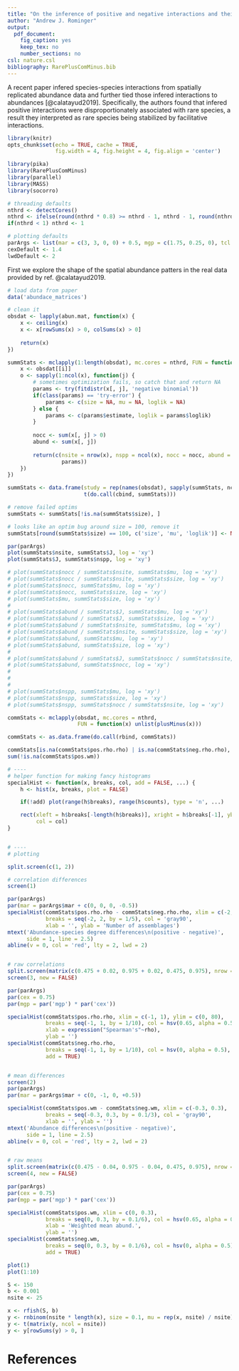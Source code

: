```yaml
---
title: "On the inference of positive and negative interactions and their relation to abundance"
author: "Andrew J. Rominger"
output:
  pdf_document:
    fig_caption: yes
    keep_tex: no
    number_sections: no
csl: nature.csl
bibliography: RarePlusComMinus.bib
---
```


A recent paper infered species-species interactions from spatially replicated abundance data and further tied those infered interactions to abundances [@calatayud2019]. Specifically, the authors found that infered positive interactions were disproportionately associated with rare species, a result they interpreted as rare species being stabilized by facilitative interactions.


```r
library(knitr)
opts_chunk$set(echo = TRUE, cache = TRUE, 
               fig.width = 4, fig.height = 4, fig.align = 'center')

library(pika)
library(RarePlusComMinus)
library(parallel)
library(MASS)
library(socorro)

# threading defaults
nthrd <- detectCores()
nthrd <- ifelse(round(nthrd * 0.8) >= nthrd - 1, nthrd - 1, round(nthrd * 0.8))
if(nthrd < 1) nthrd <- 1

# plotting defaults
parArgs <- list(mar = c(3, 3, 0, 0) + 0.5, mgp = c(1.75, 0.25, 0), tcl = -0.2)
cexDefault <- 1.4
lwdDefault <- 2
```


First we explore the shape of the spatial abundance patters in the real data provided by ref. @calatayud2019.

```r
# load data from paper
data('abundace_matrices')

# clean it
obsdat <- lapply(abun.mat, function(x) {
    x <- ceiling(x)
    x <- x[rowSums(x) > 0, colSums(x) > 0]
    
    return(x)
})
```

```r
summStats <- mclapply(1:length(obsdat), mc.cores = nthrd, FUN = function(i) {
    x <- obsdat[[i]]
    o <- sapply(1:ncol(x), function(j) {
        # sometimes optimization fails, so catch that and return NA
        params <- try(fitdistr(x[, j], 'negative binomial'))
        if(class(params) == 'try-error') {
            params <- c(size = NA, mu = NA, loglik = NA)
        } else {
            params <- c(params$estimate, loglik = params$loglik)
        }
        
        nocc <- sum(x[, j] > 0)
        abund <- sum(x[, j])
        
        return(c(nsite = nrow(x), nspp = ncol(x), nocc = nocc, abund = abund, J = sum(x),
                 params))
    })
})

summStats <- data.frame(study = rep(names(obsdat), sapply(summStats, ncol)),
                        t(do.call(cbind, summStats)))

# remove failed optims
summStats <- summStats[!is.na(summStats$size), ]

# looks like an optim bug around size = 100, remove it
summStats[round(summStats$size) == 100, c('size', 'mu', 'loglik')] <- NA
```

```r
par(parArgs)
plot(summStats$nsite, summStats$J, log = 'xy')
plot(summStats$J, summStats$nspp, log = 'xy')

# plot(summStats$nocc / summStats$nsite, summStats$mu, log = 'xy')
# plot(summStats$nocc / summStats$nsite, summStats$size, log = 'xy')
# plot(summStats$nocc, summStats$mu, log = 'xy')
# plot(summStats$nocc, summStats$size, log = 'xy')
# plot(summStats$mu, summStats$size, log = 'xy')
# 
# plot(summStats$abund / summStats$J, summStats$mu, log = 'xy')
# plot(summStats$abund / summStats$J, summStats$size, log = 'xy')
# plot(summStats$abund / summStats$nsite, summStats$mu, log = 'xy')
# plot(summStats$abund / summStats$nsite, summStats$size, log = 'xy')
# plot(summStats$abund, summStats$mu, log = 'xy')
# plot(summStats$abund, summStats$size, log = 'xy')
# 
# plot(summStats$abund / summStats$J, summStats$nocc / summStats$nsite, log = 'xy')
# plot(summStats$abund, summStats$nocc, log = 'xy')
# 
# 
# 
# plot(summStats$nspp, summStats$mu, log = 'xy')
# plot(summStats$nspp, summStats$size, log = 'xy')
# plot(summStats$nspp, summStats$nocc / summStats$nsite, log = 'xy')
```


```r
commStats <- mclapply(obsdat, mc.cores = nthrd,
                      FUN = function(x) unlist(plusMinus(x)))

commStats <- as.data.frame(do.call(rbind, commStats))

commStats[is.na(commStats$pos.rho.rho) | is.na(commStats$neg.rho.rho), ] <- NA
sum(!is.na(commStats$pos.wm))
```

```r
# ----
# helper function for making fancy histograms
specialHist <- function(x, breaks, col, add = FALSE, ...) {
    h <- hist(x, breaks, plot = FALSE)

    if(!add) plot(range(h$breaks), range(h$counts), type = 'n', ...)

    rect(xleft = h$breaks[-length(h$breaks)], xright = h$breaks[-1], ybottom = 0, ytop = h$counts,
         col = col)
}


# ----
# plotting

split.screen(c(1, 2))

# correlation differences
screen(1)

par(parArgs)
par(mar = parArgs$mar + c(0, 0, 0, -0.5))
specialHist(commStats$pos.rho.rho - commStats$neg.rho.rho, xlim = c(-2, 2),
            breaks = seq(-2, 2, by = 1/5), col = 'gray90',
            xlab = '', ylab = 'Number of assemblages')
mtext('Abundance-species degree differences\n(positive - negative)',
      side = 1, line = 2.5)
abline(v = 0, col = 'red', lty = 2, lwd = 2)


# raw correlations
split.screen(matrix(c(0.475 + 0.02, 0.975 + 0.02, 0.475, 0.975), nrow = 1), erase = FALSE)
screen(3, new = FALSE)

par(parArgs)
par(cex = 0.75)
par(mgp = par('mgp') * par('cex'))

specialHist(commStats$pos.rho.rho, xlim = c(-1, 1), ylim = c(0, 80),
            breaks = seq(-1, 1, by = 1/10), col = hsv(0.65, alpha = 0.5),
            xlab = expression("Spearman's"~rho),
            ylab = '')
specialHist(commStats$neg.rho.rho,
            breaks = seq(-1, 1, by = 1/10), col = hsv(0, alpha = 0.5),
            add = TRUE)


# mean differences
screen(2)
par(parArgs)
par(mar = parArgs$mar + c(0, -1, 0, +0.5))

specialHist(commStats$pos.wm - commStats$neg.wm, xlim = c(-0.3, 0.3),
            breaks = seq(-0.3, 0.3, by = 0.1/3), col = 'gray90',
            xlab = '', ylab = '')
mtext('Abundance differences\n(positive - negative)',
      side = 1, line = 2.5)
abline(v = 0, col = 'red', lty = 2, lwd = 2)


# raw means
split.screen(matrix(c(0.475 - 0.04, 0.975 - 0.04, 0.475, 0.975), nrow = 1), erase = FALSE)
screen(4, new = FALSE)

par(parArgs)
par(cex = 0.75)
par(mgp = par('mgp') * par('cex'))

specialHist(commStats$pos.wm, xlim = c(0, 0.3),
            breaks = seq(0, 0.3, by = 0.1/6), col = hsv(0.65, alpha = 0.5),
            xlab = 'Weighted mean abund.',
            ylab = '')
specialHist(commStats$neg.wm,
            breaks = seq(0, 0.3, by = 0.1/6), col = hsv(0, alpha = 0.5),
            add = TRUE)
```


```r
plot(1)
plot(1:10)
```

```r
S <- 150
b <- 0.001
nsite <- 25

x <- rfish(S, b)
y <- rnbinom(nsite * length(x), size = 0.1, mu = rep(x, nsite) / nsite)
y <- t(matrix(y, ncol = nsite))
y <- y[rowSums(y) > 0, ]
```

# References

